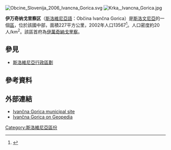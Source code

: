 {{expand|time=2017-02-05T03:16:02+00:00}}
[[File:Obcine_Slovenija_2006_Ivancna_Gorica.svg|thumb]]
[[File:Krka,_Ivancna_Gorica.jpg|thumb]]

'''伊万奇纳戈里察区'''（[[斯洛維尼亞語|斯洛維尼亞語]]：Občina Ivančna Gorica）是[[斯洛文尼亞|斯洛文尼亞]]的一個[[斯洛維尼亞行政區劃|區]]，位於該國中部，面積227平方公里，2002年人口13567<ref>{{Cite web |url=http://www.stat.si/popis2002/en/ |title=Statistical Office of the Republic of Slovenia, census of 2002 |accessdate=2017-02-05 |archive-date=2016-12-18 |archive-url=https://web.archive.org/web/20161218144633/http://www.stat.si/popis2002/en/ |dead-url=no }}</ref>。人口密度約20人/km<sup>2</sup>。該區首府為[[伊萬奇納戈里察|伊萬奇納戈里察]]。

==參見==
*[[斯洛維尼亞行政區劃|斯洛維尼亞行政區劃]]

==參考資料==
{{Reflist}}

==外部連結==
{{commons category|Municipality of Ivančna Gorica}}
* [http://www.ivancna-gorica.si/Obcina-Ivancna-Gorica/ Ivančna Gorica municipal site] {{Wayback|url=http://www.ivancna-gorica.si/Obcina-Ivancna-Gorica/ |date=20201202180324 }}
* [http://www.geopedia.si/Geopedia_en.html#L5567_F10094267_T1193_vF_b4_x485377.59349999996_y88477.234_s15 Ivančna Gorica on Geopedia]{{Wayback|url=http://www.geopedia.si/Geopedia_en.html#L5567_F10094267_T1193_vF_b4_x485377.59349999996_y88477.234_s15 |date=20120620155109 }}

{{Slovenia-geo-stub}}
[[Category:斯洛維尼亞區份|Category:斯洛維尼亞區份]]